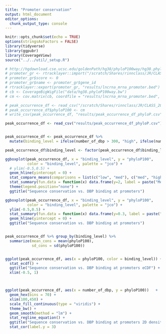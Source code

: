 ```yaml
---
title: "Promoter conservation"
output: html_document
editor_options: 
  chunk_output_type: console
---
```


```r
knitr::opts_chunk$set(echo = TRUE)
options(stringsAsFactors = FALSE)
library(tidyverse)
library(ggpubr)
library(CoverageView)
source("../../util/_setup.R")
```

```r
# http://hgdownload.cse.ucsc.edu/goldenPath/hg38/phyloP100way/hg38.phyloP100way.bw
# promoter_gr <- rtracklayer::import("/scratch/Shares/rinnclass/JR/CLASS_2021/analysis/00_consensus_peaks/results/gene_annotations/lncrna_mrna_promoters.gtf")
# promoter_gr$score <- 0
# promoter_gr$name <- promoter_gr$gene_id
# rtracklayer::export(promoter_gr, "results/lncrna_mrna_promoter.bed")
# cb <- CoverageBigWigFile("data/hg38.phyloP100way.bw")
# cm <- cov.matrix(cb, coordfile = "results/lncrna_mrna_promoter.bed", no_windows = 1, num_cores = 20)
```

```r
# peak_occurrence_df <- read_csv("/scratch/Shares/rinnclass/JR/CLASS_2021/analysis/01_global_peak_properties/results/peak_occurence_dataframe.csv")
# peak_occurrence_df$phyloP100 <- cm
# write_csv(peak_occurrence_df, "results/peak_occurrence_df_phyloP.csv")

peak_occurrence_df <- read_csv("results/peak_occurrence_df_phyloP.csv")


peak_occurrence_df <- peak_occurrence_df %>%
  mutate(binding_level = ifelse(number_of_dbp > 300, "high", ifelse(number_of_dbp > 100, "med", "low")))

peak_occurrence_df$binding_level <- factor(peak_occurrence_df$binding_level, levels = c("low", "med", "high"))

ggboxplot(peak_occurrence_df, x = "binding_level", y = "phyloP100",
          color = "binding_level", palette = "jco") + 
  # ylim(-0.5,0.5) +
  geom_hline(yintercept = 0) +
  stat_compare_means(comparisons = list(c("low", "med"), c("med", "high"), c("low", "high"))) + 
  stat_summary(fun.data = function(x) data.frame(y=2, label = paste("Mean=",round(mean(x), 3))), geom="text") +
  theme(legend.position="none") +
  ggtitle("Sequence conservation vs. DBP binding at promoters")

ggboxplot(peak_occurrence_df, x = "binding_level", y = "phyloP100",
          color = "binding_level", palette = "jco") + 
  ylim(-0.5,0.5) +
  stat_summary(fun.data = function(x) data.frame(y=0.3, label = paste("Mean=",round(mean(x), 3))), geom="text") +
  geom_hline(yintercept = 0) + 
  ggtitle("Sequence conservation vs. DBP binding at promoters")


peak_occurrence_df %>% group_by(binding_level) %>%
  summarize(mean_cons = mean(phyloP100),
            sd_cons = sd(phyloP100))


ggplot(peak_occurrence_df, aes(x = phyloP100, color = binding_level)) + 
  stat_ecdf() + 
  ggtitle("Sequence conservation vs. DBP binding at promoters eCDF") + 
  xlim(-0.5, 1)



ggplot(peak_occurrence_df, aes(x = number_of_dbp, y = phyloP100))   +
  geom_hex(bins = 70) +
  xlim(100,450) +
  scale_fill_continuous(type = "viridis") +
  theme_bw() + 
  geom_smooth(method = "lm") + 
  stat_regline_equation() + 
  ggtitle("Sequence conservation vs. DBP binding at promoters 2D density") +
  stat_cor(label.y = 3)
```


